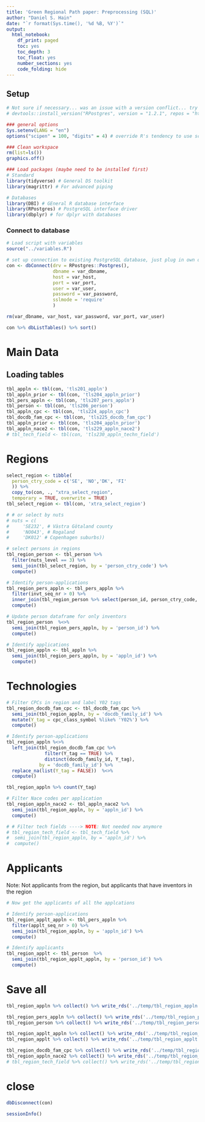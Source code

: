 ```yaml
---
title: 'Green Regional Path paper: Preprocessing (SQL)'
author: "Daniel S. Hain"
date: "`r format(Sys.time(), '%d %B, %Y')`"
output:
  html_notebook:
    df_print: paged
    toc: yes
    toc_depth: 3
    toc_float: yes
    number_sections: yes
    code_folding: hide
---
```


## Setup

```r
# Not sure if necessary... was an issue with a version conflict... try new version in the future again...
# devtools::install_version("RPostgres", version = "1.2.1", repos = "http://cran.us.r-project.org")

### general options
Sys.setenv(LANG = "en")
options("scipen" = 100, "digits" = 4) # override R's tendency to use scientific notation

### Clean workspace
rm(list=ls())
graphics.off()

### Load packages (maybe need to be installed first)
# Standard
library(tidyverse) # General DS toolkit
library(magrittr) # For advanced piping

# Databases
library(DBI) # GEneral R database interface
library(RPostgres) # PostgreSQL interface driver 
library(dbplyr) # for dplyr with databases
```

### Connect to database

```r
# Load script with variables
source("../variables.R")

# set up connection to existing PostgreSQL database, just plug in own details
con <- dbConnect(drv = RPostgres::Postgres(), 
                 dbname = var_dbname,
                 host = var_host, 
                 port = var_port,
                 user = var_user, 
                 password = var_password,
                 sslmode = 'require'
                 )

rm(var_dbname, var_host, var_password, var_port, var_user)
```

```r
con %>% dbListTables() %>% sort()
```

# Main Data

## Loading tables

```r
tbl_appln <- tbl(con, 'tls201_appln')
tbl_appln_prior <- tbl(con, 'tls204_appln_prior')
tbl_pers_appln <- tbl(con, 'tls207_pers_appln') 
tbl_person <- tbl(con, 'tls206_person')
tbl_appln_cpc <- tbl(con, 'tls224_appln_cpc')
tbl_docdb_fam_cpc <- tbl(con, 'tls225_docdb_fam_cpc')
tbl_appln_prior <- tbl(con, 'tls204_appln_prior')
tbl_appln_nace2 <- tbl(con, 'tls229_appln_nace2')
# tbl_tech_field <- tbl(con, 'tls230_appln_techn_field')
```

# Regions

```r
select_region <- tibble(
  person_ctry_code = c('SE', 'NO','DK', 'FI'
  )) %>%
  copy_to(con, ., "xtra_select_region",
  temporary = TRUE, overwrite = TRUE)
tbl_select_region <- tbl(con, 'xtra_select_region')

# # or select by nuts
# nuts = c(
#     'SE232', # Västra Götaland county
#     'NO043', # Rogaland 
#     'DK012' # Copenhagen suburbs))
```

```r
# select persons in regions
tbl_region_person <- tbl_person %>%
  filter(nuts_level == 3) %>%
  semi_join(tbl_select_region, by = 'person_ctry_code') %>%
  compute()
```

```r
# Identify person-applications
tbl_region_pers_appln <- tbl_pers_appln %>%
  filter(invt_seq_nr > 0) %>%
  inner_join(tbl_region_person %>% select(person_id, person_ctry_code, nuts), by = 'person_id') %>%
  compute()
```

```r
# Update person dataframe for only inventors
tbl_region_person  %<>%
  semi_join(tbl_region_pers_appln, by = 'person_id') %>%
  compute()
```

```r
# Identify applications
tbl_region_appln <- tbl_appln %>%
  semi_join(tbl_region_pers_appln, by = 'appln_id') %>%
  compute()
```

# Technologies

```r
# Filter CPCs in region and label Y02 tags
tbl_region_docdb_fam_cpc <- tbl_docdb_fam_cpc %>%
  semi_join(tbl_region_appln, by = 'docdb_family_id') %>%
  mutate(Y_tag = cpc_class_symbol %like% 'Y02%') %>%
  compute()
```

```r
# Identify person-applications
tbl_region_appln %<>%
  left_join(tbl_region_docdb_fam_cpc %>% 
              filter(Y_tag == TRUE) %>% 
              distinct(docdb_family_id, Y_tag), 
            by = 'docdb_family_id') %>%
  replace_na(list(Y_tag = FALSE))  %<>%
  compute()
```

```r
tbl_region_appln %>% count(Y_tag)
```

```r
# Filter Nace codes per application
tbl_region_appln_nace2 <- tbl_appln_nace2 %>%
  semi_join(tbl_region_appln, by = 'appln_id') %>%
  compute()
```

```r
# # Filter tech fields ----> NOTE: Not needed now anymore
# tbl_region_tech_field <- tbl_tech_field %>%
#  semi_join(tbl_region_appln, by = 'appln_id') %>%
#  compute()
```

# Applicants

Note: Not applicants from the region, but applicants that have inventors in the region

```r
# Now get the applicants of all the applcations

# Identify person-applications
tbl_region_applt_appln <- tbl_pers_appln %>%
  filter(applt_seq_nr > 0) %>%
  semi_join(tbl_region_appln, by = 'appln_id') %>%
  compute()

# Identify applicants
tbl_region_applt <- tbl_person  %>%
  semi_join(tbl_region_applt_appln, by = 'person_id') %>%
  compute()
```

# Save all

```r
tbl_region_appln %>% collect() %>% write_rds('../temp/tbl_region_appln.rds')

tbl_region_pers_appln %>% collect() %>% write_rds('../temp/tbl_region_pers_appln.rds')
tbl_region_person %>% collect() %>% write_rds('../temp/tbl_region_person.rds')

tbl_region_applt_appln %>% collect() %>% write_rds('../temp/tbl_region_applt_appln.rds')
tbl_region_applt %>% collect() %>% write_rds('../temp/tbl_region_applt.rds')

tbl_region_docdb_fam_cpc %>% collect() %>% write_rds('../temp/tbl_region_docdb_fam_cpc.rds')
tbl_region_appln_nace2 %>% collect() %>% write_rds('../temp/tbl_region_appln_nace2.rds')
# tbl_region_tech_field %>% collect() %>% write_rds('../temp/tbl_region_tech_field.rds')
```

# close

```r
dbDisconnect(con)
```

```r
sessionInfo()
```


